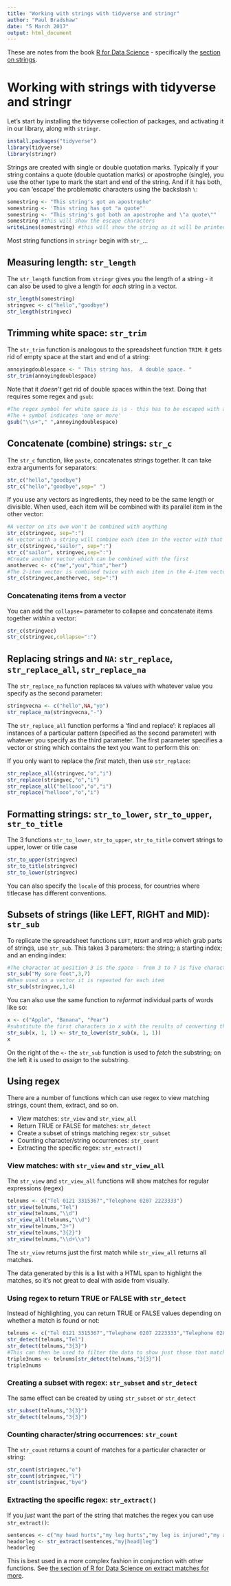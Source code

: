 ```yaml
---
title: "Working with strings with tidyverse and stringr"
author: "Paul Bradshaw"
date: "5 March 2017"
output: html_document
---
```


These are notes from the book [R for Data Science](http://r4ds.had.co.nz/) - specifically the [section on strings](http://r4ds.had.co.nz/strings.html).

# Working with strings with tidyverse and stringr

Let's start by installing the tidyverse collection of packages, and activating it in our library, along with `stringr`.

```r
install.packages("tidyverse")
library(tidyverse)
library(stringr)
```

Strings are created with single or double quotation marks. Typically if your string contains a quote (double quotation marks) or apostrophe (single), you use the other type to mark the start and end of the string. And if it has both, you can 'escape' the problematic characters using the backslash `\`:

```r
somestring <- "This string's got an apostrophe"
somestring <- 'This string has got "a quote"'
somestring <- "This string's got both an apostrophe and \"a quote\""
somestring #this will show the escape characters
writeLines(somestring) #this will show the string as it will be printed
```

Most string functions in `stringr` begin with `str_`...

## Measuring length: `str_length`

The `str_length` function from `stringr` gives you the length of a string - it can also be used to give a length for *each* string in a vector.

```r
str_length(somestring)
stringvec <- c("hello","goodbye")
str_length(stringvec)
```

## Trimming white space: `str_trim`

The `str_trim` function is analogous to the spreadsheet function `TRIM`: it gets rid of empty space at the start and end of a string:

```r
annoyingdoublespace <- " This string has.  A double space. "
str_trim(annoyingdoublespace)
```

Note that it *doesn't* get rid of double spaces within the text. Doing that requires some regex and `gsub`:

```r
#The regex symbol for white space is \s - this has to be escaped with an extra \
#The + symbol indicates 'one or more'
gsub("\\s+"," ",annoyingdoublespace) 
```


## Concatenate (combine) strings: `str_c`

The `str_c` function, like `paste`, concatenates strings together. It can take extra arguments for separators:

```r
str_c("hello","goodbye")
str_c("hello","goodbye",sep=" ")
```

If you use any vectors as ingredients, they need to be the same length or divisible. When used, each item will be combined with its parallel item in the other vector:

```r
#A vector on its own won't be combined with anything
str_c(stringvec, sep=":")
#A vector with a string will combine each item in the vector with that one string
str_c(stringvec,"sailor", sep=":")
str_c("sailor", stringvec,sep=":")
#Create another vector which can be combined with the first
anothervec <- c("me","you","him","her")
#The 2-item vector is combined twice with each item in the 4-item vector
str_c(stringvec,anothervec, sep=":")

```

### Concatenating items from a vector

You can add the `collapse=` parameter to collapse and concatenate items together *within* a vector:

```r
str_c(stringvec)
str_c(stringvec,collapse=":")
```


## Replacing strings and `NA`: `str_replace`, `str_replace_all`, `str_replace_na`

The `str_replace_na` function replaces `NA` values with whatever value you specify as the second parameter:

```r
stringvecna <- c("hello",NA,"yo")
str_replace_na(stringvecna,"-")
```

The `str_replace_all` function performs a 'find and replace': it replaces all instances of a particular pattern (specified as the second parameter) with whatever you specify as the third parameter. The first parameter specifies a vector or string which contains the text you want to perform this on:

If you only want to replace the *first* match, then use `str_replace`:

```r
str_replace_all(stringvec,"o","i")
str_replace(stringvec,"o","i")
str_replace_all("hellooo","o","i")
str_replace("hellooo","o","i")
```

## Formatting strings: `str_to_lower`, `str_to_upper`, `str_to_title`

The 3 functions `str_to_lower`, `str_to_upper`, `str_to_title` convert strings to upper, lower or title case

```r
str_to_upper(stringvec)
str_to_title(stringvec)
str_to_lower(stringvec)
```

You can also specify the `locale` of this process, for countries where titlecase has different conventions.

## Subsets of strings (like LEFT, RIGHT and MID): `str_sub`

To replicate the spreadsheet functions `LEFT`, `RIGHT` and `MID` which grab parts of strings, use `str_sub`. This takes 3 parameters: the string; a starting index; and an ending index:

```r
#The character at position 3 is the space - from 3 to 7 is five characters because that 3rd character is also included
str_sub("My sore foot",3,7)
#When used on a vector it is repeated for each item
str_sub(stringvec,1,4)
```

You can also use the same function to *reformat* individual parts of words like so:

```r
x <- c("Apple", "Banana", "Pear")
#substitute the first characters in x with the results of converting those same characters to lower case
str_sub(x, 1, 1) <- str_to_lower(str_sub(x, 1, 1))
x
```

On the right of the `<-` the `str_sub` function is used to *fetch* the substring; on the left it is used to *assign* to the substring. 

## Using regex

There are a number of functions which can use regex to view matching strings, count them, extract, and so on.

* View matches: `str_view` and `str_view_all`
* Return TRUE or FALSE for matches: `str_detect`
* Create a subset of strings matching regex: `str_subset`
* Counting character/string occurrences: `str_count`
* Extracting the specific regex: `str_extract()`

### View matches: with `str_view` and `str_view_all`

The `str_view` and `str_view_all` functions will show matches for regular expressions (regex)

```r
telnums <- c("Tel 0121 3315367","Telephone 0207 2223333")
str_view(telnums,"Tel")
str_view(telnums,"\\d")
str_view_all(telnums,"\\d")
str_view(telnums,"3+")
str_view(telnums,"3{2}")
str_view(telnums,"\\d+\\s")
```

The `str_view` returns just the first match while `str_view_all` returns all matches.

The data generated by this is a list with a HTML span to highlight the matches, so it's not great to deal with aside from visually.

### Using regex to return TRUE or FALSE with `str_detect`

Instead of highlighting, you can return TRUE or FALSE values depending on whether a match is found or not:

```r
telnums <- c("Tel 0121 3315367","Telephone 0207 2223333","Telephone 0207 3333222")
str_detect(telnums,"Tel")
str_detect(telnums,"3{3}")
#This can then be used to filter the data to show just those that match
triple3nums <- telnums[str_detect(telnums,"3{3}")]
triple3nums
```


### Creating a subset with regex: `str_subset` and `str_detect`

The same effect can be created by using `str_subset` or `str_detect`

```r
str_subset(telnums,"3{3}")
str_detect(telnums,"3{3}")
```

### Counting character/string occurrences: `str_count`

The `str_count` returns a count of matches for a particular character or string:

```r
str_count(stringvec,"o")
str_count(stringvec,"l")
str_count(stringvec,"bye")
```

### Extracting the specific regex: `str_extract()`

If you *just* want the part of the string that matches the regex you can use `str_extract()`:

```r
sentences <- c("my head hurts","my leg hurts","my leg is injured","my arm is sore")
headorleg <- str_extract(sentences,"my|head|leg")
headorleg
```

This is best used in a more complex fashion in conjunction with other functions. See [the section of R for Data Science on extract matches for more](http://r4ds.had.co.nz/strings.html#extract-matches).

